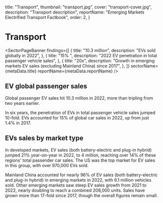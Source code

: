   title: "Transport",
  thumbnail: "transport.jpg",
  cover: "transport-cover.jpg",
  description: "Transport description",
  reportName: "Emerging Markets Electrified Transport Factbook",
  order: 2,
}



# Transport

<SectorPageBanner
  findings={[
    {
      title: "10.3 million",
      description: "EVs sold globally in 2022",
    },
    {
      title: "15% ",
      description: "2022 EV penetration in total passenger vehicle sales",
    },
    {
      title: "20x",
      description:
        "Growth in emerging markets EV sales (excluding Mainland China) since 2017",
    },
  ]}
  sectorName={metaData.title}
  reportName={metaData.reportName}
/>


## EV global passenger sales

Global passenger EV sales hit 10.3 million in 2022, more than tripling from two years earlier.

<BarChart
  indicator="Global passenger EV sales"
  labelKey="indicator"
  unit="million vehicle sales"
  src="/transport/global_passenger_EV_sales_2023.csv"
  precision={0.01}
/>

 In six years, the penetration of EVs in total passenger vehicle sales jumped 10-fold. EVs accounted for 15% of global car sales in 2022, up from just 1.4% in 2017.

<LineChart
  indicator="Global passenger EV share of sales"
  labelKey="indicator"
  unit="%"
  src="/transport/global_passenger_EV_share_of_sales_2023.csv"
  precision={0.0001}
/>

## EVs sales by market type

In developed markets, EV sales (both battery-electric and plug-in hybrid) jumped 21% year-on-year in 2022, to 4 million, reaching over 14% of these regions' total passender car sales. The US was the top market for EV sales in this group, with over 970,000 EVs sold.

<MiniChart src="/data/sector/transport/top_10_developed_markets_in_EV_sales_2022.csv" />

Mainland China accounted for nearly 96% of EV sales (both battery-electric and plug-in hybrid) in emerging markets in 2022, with 6.1 million vehicles sold. Other emerging markets saw steep EV sales growth from 2021 to 2022, nearly doubling to reach a combined 208,000 units. Sales have grown more than 17-fold since 2017, though the overall figures remain small.

<MiniChart src="/data/sector/transport/top_10_developing_markets_in_EV_sales_2022.csv" />